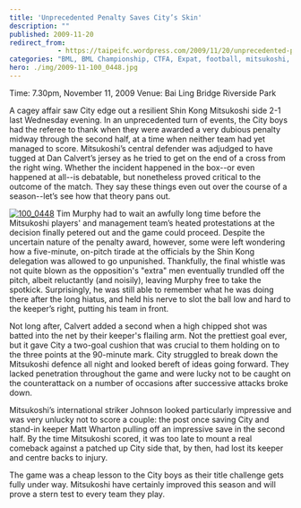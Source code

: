 ```yaml
---
title: 'Unprecedented Penalty Saves City’s Skin'
description: ""
published: 2009-11-20
redirect_from: 
            - https://taipeifc.wordpress.com/2009/11/20/unprecedented-penalty-saves-city%e2%80%99s-skin/
categories: "BML, BML Championship, CTFA, Expat, football, mitsukoshi, soccer, Taipei, Taipei City FC, Taiwan, vs. Mitsukoshi"
hero: ./img/2009-11-100_0448.jpg
---
```

Time: 7.30pm, November 11, 2009 Venue: Bai Ling Bridge Riverside Park

A cagey affair saw City edge out a resilient Shin Kong Mitsukoshi side 2-1 last Wednesday evening. In an unprecedented turn of events, the City boys had the referee to thank when they were awarded a very dubious penalty midway through the second half, at a time when neither team had yet managed to score. Mitsukoshi’s central defender was adjudged to have tugged at Dan Calvert’s jersey as he tried to get on the end of a cross from the right wing. Whether the incident happened in the box--or even happened at all--is debatable, but nonetheless proved critical to the outcome of the match. They say these things even out over the course of a season--let’s see how that theory pans out.

[![](http://taipeifc.files.wordpress.com/2009/11/100_0448.jpg "100_0448")](./img/2009-11-100_0448.jpg) Tim Murphy had to wait an awfully long time before the Mitsukoshi players' and management team’s heated protestations at the decision finally petered out and the game could proceed. Despite the uncertain nature of the penalty award, however, some were left wondering how a five-minute, on-pitch tirade at the officials by the Shin Kong delegation was allowed to go unpunished. Thankfully, the final whistle was not quite blown as the opposition's "extra" men eventually trundled off the pitch, albeit reluctantly (and noisily), leaving Murphy free to take the spotkick. Surprisingly, he was still able to remember what he was doing there after the long hiatus, and held his nerve to slot the ball low and hard to the keeper’s right, putting his team in front.

Not long after, Calvert added a second when a high chipped shot was batted into the net by their keeper's flailing arm. Not the prettiest goal ever, but it gave City a two-goal cushion that was crucial to them holding on to the three points at the 90-minute mark. City struggled to break down the Mitsukoshi defence all night and looked bereft of ideas going forward. They lacked penetration throughout the game and were lucky not to be caught on the counterattack on a number of occasions after successive attacks broke down.

Mitsukoshi’s international striker Johnson looked particularly impressive and was very unlucky not to score a couple: the post once saving City and stand-in keeper Matt Wharton pulling off an impressive save in the second half. By the time Mitsukoshi scored, it was too late to mount a real comeback against a patched up City side that, by then, had lost its keeper and centre backs to injury.

The game was a cheap lesson to the City boys as their title challenge gets fully under way. Mitsukoshi have certainly improved this season and will prove a stern test to every team they play.
